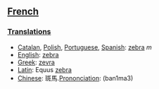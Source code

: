 ==[[French]]==
===[[Translations]]===
*[[Catalan]], [[Polish]], [[Portuguese]], [[Spanish]]: [[zebra]] ''m''
*[[English]]: [[zebra]]
*[[Greek]]: [[zevra]]
*[[Latin]]: Equus [[zebra]]
*[[Chinese]]: 斑馬.[[Prononciation]]: (ban1ma3)